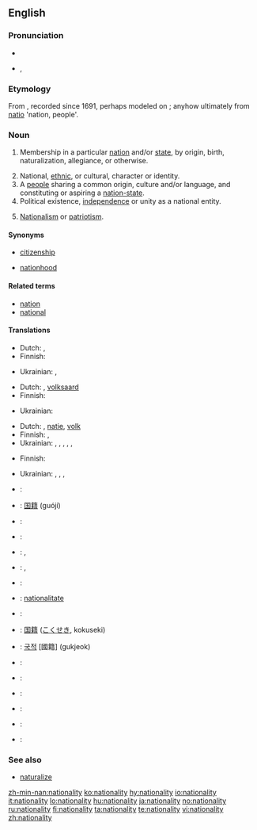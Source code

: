 ==English==

===Pronunciation===
* {{IPA|ˌnæʃəˈnælɪti}}
* {{hyphenation|na|tion|al|i|ty}}, {{hyphenation|na|tion|al|ity|caption= }}

===Etymology===
From {{suffix|national|ity}}, recorded since 1691, perhaps modeled on {{etyl|fr}} {{term|nationalité|lang=fr}}; anyhow ultimately from {{etyl|la}} [[natio]] 'nation, people'.

===Noun===
{{en-noun|nationalit|ies}}

# {{rfc-sense}} Membership in a particular [[nation]] and/or [[state]], by origin, birth, naturalization, allegiance, or otherwise.
# National, [[ethnic]], or cultural, character or identity.
# A [[people]] sharing a common origin, culture and/or language, and constituting or aspiring a [[nation-state]].
# Political existence, [[independence]] or unity as a national entity.
# {{archaic}} [[nationalism|Nationalism]] or [[patriotism]].

====Synonyms====
* {{sense|membership}} [[citizenship]]
* {{sense|political existence 
}} [[nationhood]]

====Related terms====
* [[nation]]
* [[national]]

====Translations====
{{trans-top|membership of a nation and/or state}}
* Dutch: {{t-|nl|nationaliteit|f}}, {{t+|nl|staatsburgerschap|n}}
* Finnish: {{t|fi|kansallisuus}}
{{trans-mid}}
* Ukrainian: {{t-|uk|народність|tr=naródnist’|sc=Cyrl}}, {{t-|uk|походження|tr=poxódžennja|sc=Cyrl}}
{{trans-bottom}}

{{trans-top|national character or identity}}
* Dutch: {{t-|nl|nationaliteit|f}}, [[volksaard]]
* Finnish: {{t|fi|kansallisuus}}
{{trans-mid}}
* Ukrainian: {{t+|uk|національність|tr=nacionál’nist’|sc=Cyrl}}
{{trans-bottom}}

{{trans-top|people belonging to a nation}}
* Dutch: {{t-|nl|nationaliteit|f}}, [[natie]], [[volk]]
* Finnish: {{t|fi|kansa}}, {{t|fi|kansakunta}}
* Ukrainian: {{t+|uk|нарід|tr=nárid|sc=Cyrl}}, {{t-|uk|народ|tr=národ|sc=Cyrl}}, {{t-|uk|плем'я|tr=plem”já|sc=Cyrl}}, {{t+|uk|нація|tr=nácija|sc=Cyrl}}, {{t-|uk|люд|tr=ljud|sc=Cyrl}}, {{t-|uk|етнос|tr=étnos|sc=Cyrl}}
{{trans-mid}}
{{trans-bottom}}

{{trans-top|political existence as a national entity}}
* Finnish: {{t|fi|kansallinen}} {{t|fi|olemassaolo}}
{{trans-mid}}
* Ukrainian: {{t+|uk|національність|tr=nacionál’nist’|sc=Cyrl}}, {{t+|uk|незалежність|tr=nezaléžnist’|sc=Cyrl}}, {{t-|uk|самостійність|tr=samostíjnist’|sc=Cyrl}}, {{t+|uk|автономія|tr=avtonómija|sc=Cyrl}}
{{trans-bottom}}

{{trans-see|nationalism}}

{{checktrans-top|citizenship}}
* {{ttbc|Arabic}}: {{t|ar|جنسية|f|sc=Arab|tr=jensíya}}
* {{ttbc|Chinese}}: [[国籍]] (guójí)
* {{ttbc|Czech}}: {{t-|cs|národnost|f}}
* {{ttbc|French}}: {{t+|fr|nationalité|f}}
* {{ttbc|German}}: {{t-|de|Nationalität|f}}, {{t-|de|Staatsbürgerschaft|f}}
* {{ttbc|Hungarian}}: {{t+|hu|nemzetiség}}, {{t+|hu|állampolgárság}}
* {{ttbc|Indonesian}}: {{t-|id|kewarganegaraan|xs=Indonesian}}
* {{ttbc|Interlingua}}: [[nationalitate]]
{{trans-mid}}
* {{ttbc|Italian}}: {{t+|it|nazionalità|f}}
* {{ttbc|Japanese}}: [[国籍]] ([[こくせき]], kokuseki)
* {{ttbc|Korean}}: [[국적]] [國籍] (gukjeok)
* {{ttbc|Polish}}: {{t+|pl|narodowość|f}}
* {{ttbc|Portuguese}}: {{t+|pt|nacionalidade|f}}
* {{ttbc|Russian}}: {{t|ru|национальность|f|sc=Cyrl|tr=natsionál’nost’}}
* {{ttbc|Spanish}}: {{t+|es|nacionalidad|f}}
* {{ttbc|Swedish}}: {{t|sv|nationalitet|c}}
* {{ttbc|Telugu}}: {{t|te|జాతీయత|tr=jaateeyata}}
{{trans-bottom}}

===See also===
* [[naturalize]]

[[zh-min-nan:nationality]]
[[ko:nationality]]
[[hy:nationality]]
[[io:nationality]]
[[it:nationality]]
[[lo:nationality]]
[[hu:nationality]]
[[ja:nationality]]
[[no:nationality]]
[[ru:nationality]]
[[fi:nationality]]
[[ta:nationality]]
[[te:nationality]]
[[vi:nationality]]
[[zh:nationality]]